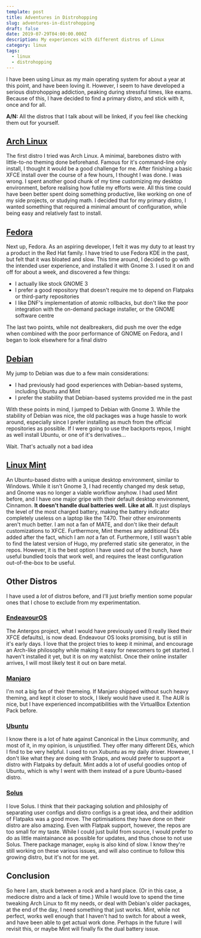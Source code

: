 ```yaml
---
template: post
title: Adventures in Distrohopping
slug: adventures-in-distrohopping
draft: false
date: 2019-07-29T04:00:00.000Z
description: My experiences with different distros of Linux
category: linux
tags:
  - linux
  - distrohopping
---
```

I have been using Linux as my main operating system for about a year at this point, and have been loving it.
However, I seem to have developed a serious distrohopping addiction, peaking during stressful times, like exams.
Because of this, I have decided to find a primary distro, and stick with it, once and for all.

**A/N:** All the distros that I talk about will be linked, if you feel like checking them out for yourself.

## [Arch Linux][arch]

The first distro I tried was Arch Linux.
A minimal, barebones distro with little-to-no theming done beforehand.
Famous for it's command-line only install, I thought it would be a good challenge for me.
After finishing a basic XFCE install over the course of a few hours, I thought I was done.
I was wrong.
I spent another good chunk of my time customizing my desktop environment, before realising how futile my efforts were.
All this time could have been better spent doing something productive, like working on one of my side projects, or studying math.
I decided that for my primary distro, I wanted something that required a minimal amount of configuration, while being easy and relatively fast to install.

## [Fedora][fedora]

Next up, Fedora.
As an aspiring developer, I felt it was my duty to at least try a product in the Red Hat family.
I have tried to use Fedora KDE in the past, but felt that it was bloated and slow.
This time around, I decided to go with the intended user experience, and installed it with Gnome 3.
I used it on and off for about a week, and discovered a few things:

- I actually like stock GNOME 3
- I prefer a good repository that doesn't require me to depend on Flatpaks or third-party repositories
- I like DNF's implementation of atomic rollbacks, but don't like the poor integration with the on-demand package installer, or the GNOME software centre

The last two points, while not dealbreakers, did push me over the edge when combined with the poor performance of GNOME on Fedora, and I began to look elsewhere for a final distro

## [Debian][debian]

My jump to Debian was due to a few main considerations:

- I had previously had good experiences with Debian-based systems, including Ubuntu and Mint
- I prefer the stability that Debian-based systems provided me in the past

With these points in mind, I jumped to Debian with Gnome 3.
While the stability of Debian was nice, the old packages was a huge hassle to work around, especially since I prefer installing as much from the official repositories as possible.
If I were going to use the backports repos, I might as well install Ubuntu, or one of it's derivatives...

Wait. That's actually not a bad idea

## [Linux Mint][mint]

An Ubuntu-based distro with a unique desktop environment, similar to Windows.
While it isn't Gnome 3, I had recently changed my desk setup, and Gnome was no longer a viable workflow anyhow.
I had used Mint before, and I have one major gripe with their default desktop environment, Cinnamon.
**It doesn't handle dual batteries well.**
**Like at all.**
It just displays the level of the most charged battery, making the battery indicator completely useless on a laptop like the T470.
Their other environments aren't much better.
I am not a fan of MATE, and don't like their default customizations to XFCE.
Furthermore, Mint themes any additional DEs added after the fact, which I am _not_ a fan of.
Furthermore, I still wasn't able to find the latest version of Hugo, my preferred static site generator, in the repos.
However, it is the best option I have used out of the bunch, have useful bundled tools that work well, and requires the least configuration out-of-the-box to be useful.

## Other Distros

I have used a _lot_ of distros before, and I'll just briefly mention some popular ones that I chose to exclude from my experimentation.

### [EndeavourOS][endeavour]

The Antergos project, what I would have previously used (I really liked their XFCE defaults), is now dead.
Endeavour OS looks promising, but is still in it's early days.
I love that the project tries to keep it minimal, and encourage an Arch-like philosophy while making it easy for newcomers to get started.
I haven't installed it yet, but it is on my watchlist.
Once their online installer arrives, I will most likely test it out on bare metal.

### [Manjaro][manjaro]

I'm not a big fan of their themeing.
If Manjaro shipped without such heavy theming, and kept it closer to stock, I likely would have used it.
The AUR is nice, but I have experienced incompatibilities with the VirtualBox Extention Pack before.

### [Ubuntu][ubuntu]

I know there is a lot of hate against Canonical in the Linux community, and most of it, in my opinion, is unjustified.
They offer many different DEs, which I find to be very helpful.
I used to run Xubuntu as my daily driver.
However, I don't like what they are doing with Snaps, and would prefer to support a distro with Flatpaks by default.
Mint adds a lot of useful goodies ontop of Ubuntu, which is why I went with them instead of a pure Ubuntu-based distro.

### [Solus][solus]

I love Solus.
I think that their packaging solution and philosiphy of separating user configs and distro configs is a great idea, and their addition of Flatpaks was a good move.
The optimisations they have done on their distro are also amazing.
Even with Flatpak support, however, the repos are too small for my taste.
While I could just build from source, I would prefer to do as little maintainance as possible for updates, and thus chose to not use Solus.
There package manager, `eopkg` is also kind of slow.
I know they're still working on these various issues, and will also continue to follow this growing distro, but it's not for me yet.

## Conclusion

So here I am, stuck between a rock and a hard place.
(Or in this case, a mediocre distro and a lack of time.)
While I would love to spend the time tweaking Arch Linux to fit my needs, or deal with Debian's older packages, at the end of the day, I need something that just works.
Mint, while not perfect, works well enough that I haven't had to switch for about a week, and have been able to get actual work done.
Perhaps in the future I will revisit this, or maybe Mint will finally fix the dual battery issue.

[arch]: https://www.archlinux.org/
[fedora]: https://getfedora.org/
[debian]: https://www.debian.org/
[mint]: https://linuxmint.com/
[endeavour]: https://endeavouros.com/
[manjaro]: https://manjaro.org/
[ubuntu]: https://manjaro.org/
[solus]: https://getsol.us/home/
